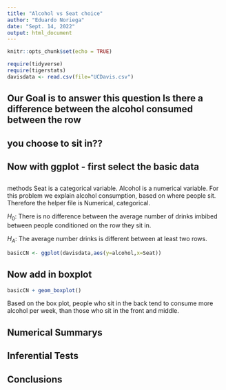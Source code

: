 ```yaml
---
title: "Alcohol vs Seat choice"
author: "Eduardo Noriega"
date: "Sept. 14, 2022"
output: html_document
---
```


```r
knitr::opts_chunk$set(echo = TRUE)
```

```r
require(tidyverse)
require(tigerstats)
davisdata <- read.csv(file="UCDavis.csv")
```
## Our Goal is to answer this question Is there a difference between the alcohol consumed between the row
## you choose to sit in??
 
## Now with ggplot - first select the basic data
##  
methods
Seat is a categorical variable.
Alcohol is a numerical variable.
For this problem we explain alcohol consumption, based on where people sit.  
Therefore the helper file is Numerical, categorical.  

$H_0$: There is no difference between the average number of drinks imbibed between people conditioned on the row they sit in. 

$H_A$: The average number drinks is different between at least two rows.
```r
basicCN <- ggplot(davisdata,aes(y=alcohol,x=Seat))
```
## Now add in boxplot

```r
basicCN + geom_boxplot()
```
  
Based on the box plot, people who sit in the back tend to consume more alcohol per week, than those who sit in the front and middle.


## Numerical Summarys 

## Inferential Tests

## Conclusions


